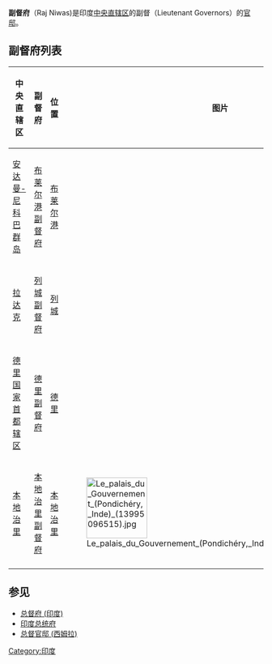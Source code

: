 '''副督府'''（Raj Niwas)是印度[[中央直辖区|中央直辖区]]的副督（Lieutenant Governors）的[[官邸|官邸]]。

== 副督府列表 ==
{|class="wikitable sortable"
! 中央直辖区 !! 副督府 !! 位置 !! 图片 !! 网站
|-
| [[安达曼-尼科巴群岛|安达曼-尼科巴群岛]] || [[布莱尔港副督府|布莱尔港副督府]] || [[布莱尔港|布莱尔港]] || || [http://db.and.nic.in/nicobars/DistInfo/LG.php 官方网站] {{Wayback|url=http://db.and.nic.in/nicobars/DistInfo/LG.php |date=20200204084437 }}
|-
| [[拉达克|拉达克]] || [[列城副督府|列城副督府]] || [[列城|列城]] || || [https://ladakh.nic.in/whoswho/radha-krishna-mathur/ 官方网站] {{Wayback|url=https://ladakh.nic.in/whoswho/radha-krishna-mathur/ |date=20201130025140 }}
|-
| [[德里国家首都辖区|德里国家首都辖区]] || [[德里副督府|德里副督府]] || [[德里|德里]] || || [http://delhi.gov.in/wps/wcm/connect/doit_lg/New/LG/Home/ 官方网站] {{Wayback|url=http://delhi.gov.in/wps/wcm/connect/doit_lg/New/LG/Home/ |date=20190301023922 }}
|-
| [[本地治里|本地治里]] || [[本地治里副督府|本地治里副督府]] || [[本地治里|本地治里]] || [[File:Le_palais_du_Gouvernement_(Pondichéry,_Inde)_(13995096515).jpg|120px]] || [https://rajnivas.py.gov.in/ 官方网站] {{Wayback|url=https://rajnivas.py.gov.in/ |date=20201101032725 }}
|-
|}

==参见==
*[[总督府_(印度)|总督府 (印度)]]
*[[印度总统府|印度总统府]]
*[[总督官邸_(西姆拉)|总督官邸 (西姆拉)]]
[[Category:印度|Category:印度]]